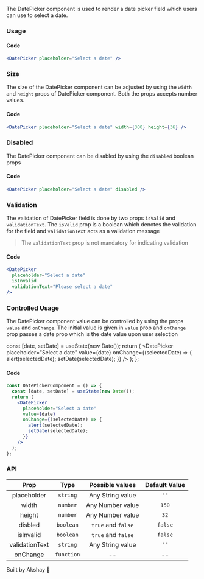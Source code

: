 
The DatePicker component is used to render a date picker field which users can use to select a date.

### Usage

<DatePicker placeholder="Select a date" />

#### Code

```jsx
<DatePicker placeholder="Select a date" />
```

### Size

The size of the DatePicker component can be adjusted by using the `width` and `height` props of DatePicker component. Both the
props accepts number values.

<DatePicker placeholder="Select a date" width={300} height={36} />

#### Code

```jsx
<DatePicker placeholder="Select a date" width={300} height={36} />
```

### Disabled

The DatePicker component can be disabled by using the `disabled` boolean props

<DatePicker placeholder="Select a date" disabled />

#### Code

```jsx
<DatePicker placeholder="Select a date" disabled />
```

### Validation

The validation of DatePicker field is done by two props `isValid` and `validationText`. The `isValid` prop
is a boolean which denotes the validation for the field and `validationText` acts as a validation message

> The `validationText` prop is not mandatory for indicating validation

<DatePicker
  placeholder="Select a date"
  isInvalid
  validationText="Please select a date"
/>

#### Code

```jsx
<DatePicker
  placeholder="Select a date"
  isInvalid
  validationText="Please select a date"
/>
```

### Controlled Usage

The DatePicker component value can be controlled by using the props `value` and `onChange`. The initial value is given in
`value` prop and `onChange` prop passes a date prop which is the date value upon user selection

  const [date, setDate] = useState(new Date());
  return (
    <DatePicker
      placeholder="Select a date"
      value={date}
      onChange={(selectedDate) => {
        alert(selectedDate);
        setDate(selectedDate);
      }}
    />
  );
};

<DatePickerComponent />

#### Code

```jsx
const DatePickerComponent = () => {
  const [date, setDate] = useState(new Date());
  return (
    <DatePicker
      placeholder="Select a date"
      value={date}
      onChange={(selectedDate) => {
        alert(selectedDate);
        setDate(selectedDate);
      }}
    />
  );
};
```

### API

|      Prop      |    Type    |  Possible values   | Default Value |
| :------------: | :--------: | :----------------: | :-----------: |
|  placeholder   |  `string`  |  Any String value  |     `""`      |
|     width      |  `number`  |  Any Number value  |     `150`     |
|     height     |  `number`  |  Any Number value  |     `32`      |
|    disbled     | `boolean`  | `true` and `false` |    `false`    |
|   isInvalid    | `boolean`  | `true` and `false` |    `false`    |
| validationText |  `string`  |  Any String value  |     `""`      |
|    onChange    | `function` |         --         |      --       |

Built by Akshay 🤙
